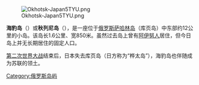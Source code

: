 [[Image:Okhotsk-Japan5TYU.png|thumb]]

'''海豹岛'''（{{lang-ja|海豹島}}）或'''秋列尼岛'''（{{lang-ru|Остров Тюлений}}），是一座位于[[俄罗斯|俄罗斯]][[萨哈林岛|萨哈林岛]]（库页岛）中东部约12公里的小岛。该岛长1.6公里、宽850米。虽然过去岛上曾有[[阿伊努人|阿伊努人]]居住，但今日岛上并无长期居住的固定人口。

[[第二次世界大战|第二次世界大战]]结束后，日本失去库页岛（日方称为“桦太岛”），海豹岛也伴随成为苏联的领土。

{{Russia-geo-stub}}
[[Category:俄罗斯岛屿|Category:俄罗斯岛屿]]